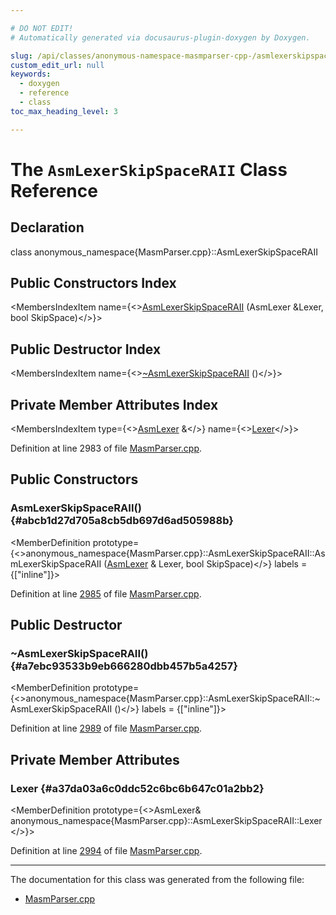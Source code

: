 ```yaml
---

# DO NOT EDIT!
# Automatically generated via docusaurus-plugin-doxygen by Doxygen.

slug: /api/classes/anonymous-namespace-masmparser-cpp-/asmlexerskipspaceraii
custom_edit_url: null
keywords:
  - doxygen
  - reference
  - class
toc_max_heading_level: 3

---
```





# The `AsmLexerSkipSpaceRAII` Class Reference

<DoxygenPage pluginConfig={pluginConfig}>



## Declaration

<CodeBlock>class anonymous_namespace{MasmParser.cpp}::AsmLexerSkipSpaceRAII</CodeBlock>

## Public Constructors Index

<MembersIndex>

<MembersIndexItem
  name={<><a href="#abcb1d27d705a8cb5db697d6ad505988b">AsmLexerSkipSpaceRAII</a> (AsmLexer &amp;Lexer, bool SkipSpace)</>}>
</MembersIndexItem>

</MembersIndex>

## Public Destructor Index

<MembersIndex>

<MembersIndexItem
  name={<><a href="#a7ebc93533b9eb666280dbb457b5a4257">~AsmLexerSkipSpaceRAII</a> ()</>}>
</MembersIndexItem>

</MembersIndex>

## Private Member Attributes Index

<MembersIndex>

<MembersIndexItem
  type={<><a href="/docs/api/classes/llvm/asmlexer">AsmLexer</a> &amp;</>}
  name={<><a href="#a37da03a6c0ddc52c6bc6b647c01a2bb2">Lexer</a></>}>
</MembersIndexItem>

</MembersIndex>


Definition at line 2983 of file <a href="/docs/api/files/lib/lib/mc/lib/mc/mcparser/masmparser-cpp">MasmParser.cpp</a>.

<SectionDefinition>

## Public Constructors

### AsmLexerSkipSpaceRAII() {#abcb1d27d705a8cb5db697d6ad505988b}

<MemberDefinition
  prototype={<>anonymous&#95;namespace&#123;MasmParser.cpp&#125;::AsmLexerSkipSpaceRAII::AsmLexerSkipSpaceRAII (<a href="/docs/api/classes/llvm/asmlexer">AsmLexer</a> &amp; Lexer, bool SkipSpace)</>}
  labels = {["inline"]}>

Definition at line <a href="/docs/api/files/lib/lib/mc/lib/mc/mcparser/masmparser-cpp/#l02985">2985</a> of file <a href="/docs/api/files/lib/lib/mc/lib/mc/mcparser/masmparser-cpp">MasmParser.cpp</a>.
</MemberDefinition>

</SectionDefinition>

<SectionDefinition>

## Public Destructor

### ~AsmLexerSkipSpaceRAII() {#a7ebc93533b9eb666280dbb457b5a4257}

<MemberDefinition
  prototype={<>anonymous&#95;namespace&#123;MasmParser.cpp&#125;::AsmLexerSkipSpaceRAII::~AsmLexerSkipSpaceRAII ()</>}
  labels = {["inline"]}>

Definition at line <a href="/docs/api/files/lib/lib/mc/lib/mc/mcparser/masmparser-cpp/#l02989">2989</a> of file <a href="/docs/api/files/lib/lib/mc/lib/mc/mcparser/masmparser-cpp">MasmParser.cpp</a>.
</MemberDefinition>

</SectionDefinition>

<SectionDefinition>

## Private Member Attributes

### Lexer {#a37da03a6c0ddc52c6bc6b647c01a2bb2}

<MemberDefinition
  prototype={<>AsmLexer&amp; anonymous&#95;namespace&#123;MasmParser.cpp&#125;::AsmLexerSkipSpaceRAII::Lexer</>}>

Definition at line <a href="/docs/api/files/lib/lib/mc/lib/mc/mcparser/masmparser-cpp/#l02994">2994</a> of file <a href="/docs/api/files/lib/lib/mc/lib/mc/mcparser/masmparser-cpp">MasmParser.cpp</a>.
</MemberDefinition>

</SectionDefinition>

<hr/>

The documentation for this class was generated from the following file:

<ul>
<li><a href="/docs/api/files/lib/lib/mc/lib/mc/mcparser/masmparser-cpp">MasmParser.cpp</a></li>
</ul>

</DoxygenPage>
